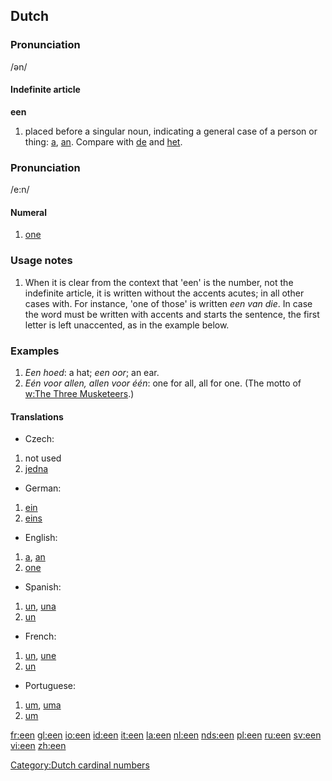 {{see|één}}
{{rfc}}

==Dutch==
[[Category:Dutch cardinal numbers]]
===Pronunciation===
/ən/

====Indefinite article====
'''een''' 

# placed before a singular noun, indicating a general case of a person or thing: [[a]], [[an]]. Compare with [[de]] and [[het]].

===Pronunciation===
/e:n/

====Numeral====

# [[one]]

===Usage notes===
# When it is clear from the context that 'een' is the number, not the indefinite article, it is written without the accents acutes; in all other cases with. For instance, 'one of those' is written ''een van die''. In case the word must be written with accents and starts the sentence, the first letter is left unaccented, as in the example below.

=== Examples === 

# ''Een hoed'': a hat; ''een oor''; an ear.
# ''Eén voor allen, allen voor één'': one for all, all for one. (The motto of [[w:The Three Musketeers]].)

==== Translations ====
*Czech:
#not used
#[[jedna]]
*German:
#[[ein]]
#[[eins]]
*English: 
# [[a]], [[an]]
# [[one]]
*Spanish:
# [[un]], [[una]]
# [[un]]
*French:
# [[un]], [[une]]
# [[un]]
*Portuguese:
# [[um]], [[uma]]
# [[um]]

[[fr:een]]
[[gl:een]]
[[io:een]]
[[id:een]]
[[it:een]]
[[la:een]]
[[nl:een]]
[[nds:een]]
[[pl:een]]
[[ru:een]]
[[sv:een]]
[[vi:een]]
[[zh:een]]